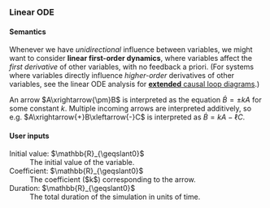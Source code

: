 
### Linear ODE

#### Semantics

Whenever we have *unidirectional* influence between variables, we might want to consider **linear first-order dynamics**, where variables affect the *first derivative* of other variables, with no feedback a priori.
(For systems where variables directly influence *higher-order* derivatives of other variables, see the linear ODE analysis for <A href="../extended-causal-loop">**extended** causal loop diagrams</A>.)

An arrow $A\xrightarrow{\pm}B$ is interpreted as the equation $\dot{B}=\pm k A$ for some constant $k$.
Multiple incoming arrows are interpreted additively, so e.g. $A\xrightarrow{+}B\xleftarrow{-}C$ is interpreted as $\dot{B}=kA-\ell C$.

#### User inputs

<dl>
  <dt>Initial value: $\mathbb{R}_{\geqslant0}$</dt>
  <dd>The initial value of the variable.</dd>
  <dt>Coefficient: $\mathbb{R}_{\geqslant0}$</dt>
  <dd>The coefficient ($k$) corresponding to the arrow.</dd>
  <dt>Duration: $\mathbb{R}_{\geqslant0}$</dt>
  <dd>The total duration of the simulation in units of time.</dd>
</dl>
